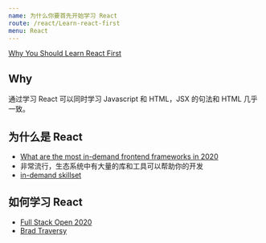 ```yaml
---
name: 为什么你要首先开始学习 React
route: /react/Learn-react-first
menu: React
---
```


[Why You Should Learn React First](https://www.skies.dev/blog/learn-react-first/)

## Why

通过学习 React 可以同时学习 Javascript 和 HTML，JSX 的句法和 HTML 几乎一致。

## 为什么是 React

-   [What are the most in-demand frontend frameworks in 2020](https://blog.logrocket.com/state-of-javascript-what-are-the-most-in-demand-frontend-frameworks-in-2020/)
-   非常流行，生态系统中有大量的库和工具可以帮助你的开发
-   [in-demand skillset](https://binaryinformatics.com/front-end-frameworks-2020/)

## 如何学习 React

-   [Full Stack Open 2020 ](https://fullstackopen.com/en/)
-   [Brad Traversy](https://www.youtube.com/user/TechGuyWeb)
